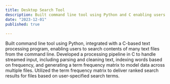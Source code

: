 ```yaml
---
title: Desktop Search Tool
description: Built command line tool using Python and C enabling users to search contents of many text files from the command line.
date: "2023-12-01"
published: true
  
---
```





Built command line tool using Python, integrated with a C-based text processing program, enabling users to search contents of many text files from the command line.
Developed a processing pipeline in C to handle streamed input, including parsing and cleaning text, indexing words based on frequency, and generating a term frequency matrix to model data across multiple files.
Utilized the term frequency matrix to deliver ranked search results for files based on user-specified search terms.

